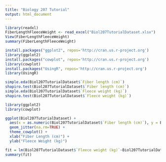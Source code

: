 ```yaml
---
title: "Biology 207 Tutorial"
output: html_document
---
```



```r
library(readxl)
FiberLengthFleeceWeight <- read_excel("Biol207TutorialDataset.xlsx")
View(FiberLengthFleeceWeight)
summary(FiberLengthFleeceWeight)
```
```r
install.packages("ggplot2", repos='http://cran.us.r-project.org')
library(ggplot2)
install.packages("cowplot", repos='http://cran.us.r-project.org')
library(cowplot)
install.packages("UsingR", repos='http://cran.us.r-project.org')
library(UsingR)
```
```r
simple.eda(Biol207TutorialDataset$`Fiber length (cm)`)
shapiro.test(Biol207TutorialDataset$`Fiber length (cm)`)
simple.eda(Biol207TutorialDataset$`Fleece weight (kg)`)
shapiro.test(Biol207TutorialDataset$`Fleece weight (kg)`)
```



```r
library(ggplot2)
library(cowplot)

ggplot(Biol207TutorialDataset) +
  aes(x = as.numeric(Biol207TutorialDataset$`Fiber length (cm)`), y = Biol207TutorialDataset$`Fleece weight (kg)`) +
  geom_jitter(na.rm=TRUE) +
  theme_cowplot() +
  xlab("Fiber Length (cm)") + 
  ylab("Fleece Weight (kg)")

```

```r
fit = lm(Biol207TutorialDataset$`Fleece weight (kg)`~Biol207TutorialDataset$`Fiber length (cm)`, data=Biol207TutorialDataset)
summary(fit)
```

